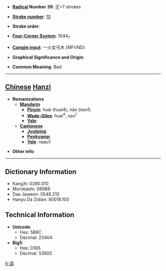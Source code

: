 * '''[[Wiktionary:Chinese radical index| Radical]] Number 39''': [[Wiktionary:Chinese radical index 子|子]]+7 strokes

* '''[[Wiktionary:Chinese total strokes index|Stroke number]]''': [[Wiktionary:Chinese total strokes index 10|10]]

* '''Stroke order''': 

* '''[[Wiktionary:Chinese four corner index|Four-Corner System]]''': 1044<sub>7</sub>

* '''[[Wiktionary:Chinese Cangjie index|Cangjie input]]''': 一火女弓木 (MFVND)

* '''Graphical Significance and Origin''': 

* '''Common Meaning''': Bad

----

== [[Chinese]] [[Hanzi]] ==

* '''Romanizations'''
** '''[[Mandarin]]'''
*** '''[[Pinyin]]''': huài (huai4), nāo (nao1)
*** '''[[Wade-Giles]]''': huai<sup>4</sup>, nao<sup>1</sup>
*** '''[[Yale]]''': 
** '''[[Cantonese]]'''
*** '''[[Jyutping]]''':
*** '''[[Penkyamp]]''': 
*** '''[[Yale]]''': naau1

* '''Other info''': 

----

== Dictionary Information ==

* KangXi: 0280.010
* Morobashi: 06989
* Dae Jaweon: 0548.210
* Hanyu Da Zidian: 80018.100

== Technical Information ==

* '''Unicode''':
** Hex: 5B6C
** Decimal: 23404
* '''Big5''':
** Hex: D165
** Decimal: 53605

[[fr:孬]]